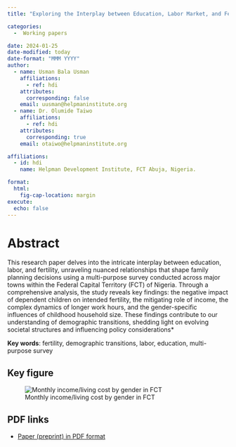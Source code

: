 ```yaml
---
title: "Exploring the Interplay between Education, Labor Market, and Fertility: A Study on FCT labor force."

categories:
  -  Working papers

date: 2024-01-25
date-modified: today
date-format: "MMM YYYY"
author:
  - name: Usman Bala Usman  
    affiliations:
      - ref: hdi
    attributes:
      corresponding: false
    email: uusman@helpmaninstitute.org
  - name: Dr. Olumide Taiwo
    affiliations:
      - ref: hdi
    attributes:
      corresponding: true
    email: otaiwo@helpmaninstitute.org

affiliations:
  - id: hdi
    name: Helpman Development Institute, FCT Abuja, Nigeria.

format: 
  html: 
    fig-cap-location: margin
execute:
  echo: false
---
```



# Abstract

This research paper delves into the intricate interplay between education, labor, and fertility, unraveling nuanced relationships that shape family planning decisions using a multi-purpose survey conducted across major towns within the Federal Capital Territory (FCT) of Nigeria. Through a comprehensive analysis, the study reveals key findings: the negative impact of dependent children on intended fertility, the mitigating role of income, the complex dynamics of longer work hours, and the gender-specific influences of childhood household size. These findings contribute to our understanding of demographic transitions, shedding light on evolving societal structures and influencing policy considerations*

**Key words**: fertility, demographic transitions, labor, education, multi-purpose survey

## Key figure

![Monthly income/living cost by gender in FCT](figures/figure1.png)



## PDF links

-   [Paper (preprint) in PDF format](education-labor-fertility.pdf)
